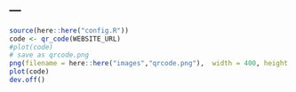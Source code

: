---
---

```r
source(here::here("config.R"))
code <- qr_code(WEBSITE_URL)
#plot(code)
# save as qrcode.png
png(filename = here::here("images","qrcode.png"),  width = 400, height = 400, units = "px")
plot(code)
dev.off()
```